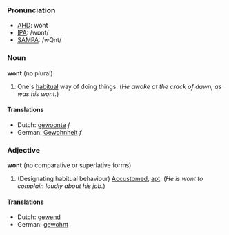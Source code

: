 ===Pronunciation===
*[[w:AHD|AHD]]: wŏnt
*[[w:IPA|IPA]]: /wɒnt/
*[[w:SAMPA|SAMPA]]: /wQnt/

===Noun===
'''wont''' (no plural)

# One's [[habitual]] way of doing things.  (''He awoke at the crack of dawn, as was his wont.'')

====Translations====
*Dutch: [[gewoonte]] ''f''
*German: [[Gewohnheit]] ''f''

===Adjective===
'''wont''' (no comparative or superlative forms)

#(Designating habitual behaviour) [[Accustom]]ed, [[apt]].  (''He is wont to complain loudly about his job.'')

====Translations====
*Dutch: [[gewend]]
*German: [[gewohnt]]
